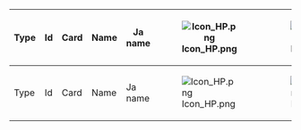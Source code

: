 {|class="wikitable sortable" style="width:100%;text-align:center"
!Type
!Id
!style="width:160px"|Card
!style="width:200px"|Name
!style="width:200px"|Ja name
![[File:Icon HP.png]]
![[File:Icon Armor.png]]
![[File:Icon Gun.png]]
![[File:Icon Torpedo.png]]
![[File:Icon AA.png]]
![[File:Icon Evasion.png]]
![[File:Icon ASW.png]]
![[File:Icon LOS.png]]
![[File:Icon Luck.png]]
![[File:Icon Speed.png]]
![[File:Icon Range.png]]
![[File:Icon Aircraft.png]]
!AP
!style="width:150px"|Slots
!style="width:600px"|Equipment
{{Calc|format=table|@enemy|#|?code|?id|?banner|?link|?japanese_name|?hp|?armor|?firepower|?torpedo|?aa|?evasion|?asw|?los|?luck|?speed|?range|?total_space|?air_power|?slots|?equips}}
|-
!Type
!Id
!style="width:160px"|Card
!style="width:200px"|Name
!style="width:200px"|Ja name
![[File:Icon HP.png]]
![[File:Icon Armor.png]]
![[File:Icon Gun.png]]
![[File:Icon Torpedo.png]]
![[File:Icon AA.png]]
![[File:Icon Evasion.png]]
![[File:Icon ASW.png]]
![[File:Icon LOS.png]]
![[File:Icon Luck.png]]
![[File:Icon Speed.png]]
![[File:Icon Range.png]]
![[File:Icon Aircraft.png]]
!AP
!Slots
!Equipment
|}